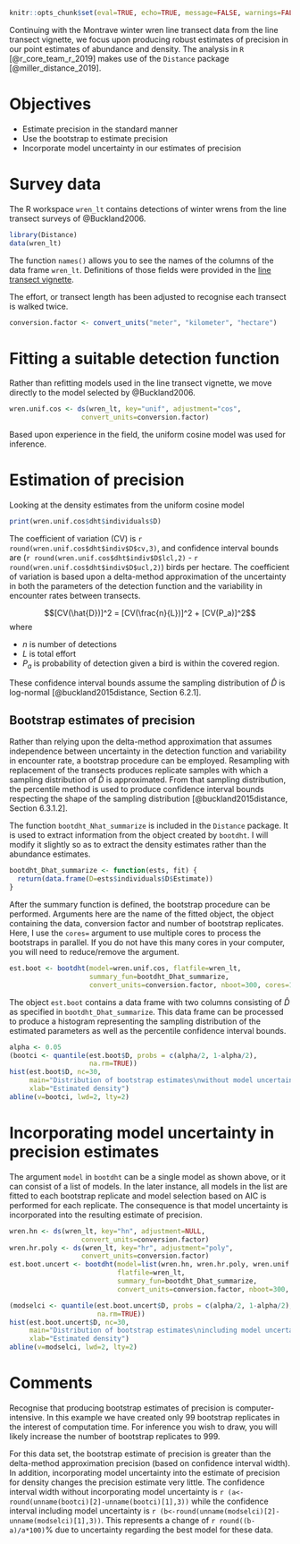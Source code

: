 ```r
knitr::opts_chunk$set(eval=TRUE, echo=TRUE, message=FALSE, warnings=FALSE, progress=FALSE)
```

Continuing with the Montrave winter wren line transect data from the line transect vignette, we focus upon producing robust estimates of precision in our point estimates of abundance and density.  The analysis in `R` [@r_core_team_r_2019] makes use of the `Distance` package [@miller_distance_2019].

# Objectives

- Estimate precision in the standard manner
- Use the bootstrap to estimate precision
- Incorporate model uncertainty in our estimates of precision

# Survey data

The R workspace `wren_lt` contains detections of winter wrens from the line transect surveys of @Buckland2006.

```r
library(Distance)
data(wren_lt)
```

The function `names()` allows you to see the names of the columns of the data frame `wren_lt`.  Definitions of those fields were provided in the [line transect vignette](https://examples.distancesampling.org/Distance-lines/linetransects.html). 

The effort, or transect length has been adjusted to recognise each transect is walked twice.

```r
conversion.factor <- convert_units("meter", "kilometer", "hectare")
```

# Fitting a suitable detection function

Rather than refitting models used in the line transect vignette, we move directly to the model selected by @Buckland2006.

```r
wren.unif.cos <- ds(wren_lt, key="unif", adjustment="cos",
                  convert_units=conversion.factor)
```

Based upon experience in the field, the uniform cosine model was used for inference.

# Estimation of precision

Looking at the density estimates from the uniform cosine model

```r
print(wren.unif.cos$dht$individuals$D)
```

The coefficient of variation (CV) is `r round(wren.unif.cos$dht$indiv$D$cv,3)`, and confidence interval bounds are (`r round(wren.unif.cos$dht$indiv$D$lcl,2)` - `r round(wren.unif.cos$dht$indiv$D$ucl,2)`) birds per hectare.  The coefficient of variation is based upon a delta-method approximation of the uncertainty in both the parameters of the detection function and the variability in encounter rates between transects.

$$[CV(\hat{D})]^2 = [CV(\frac{n}{L})]^2 + [CV(P_a)]^2$$
where

- $n$ is number of detections
- $L$ is total effort
- $P_a$ is probability of detection given a bird is within the covered region.

These confidence interval bounds assume the sampling distribution of $\hat{D}$ is log-normal [@buckland2015distance, Section 6.2.1]. 

## Bootstrap estimates of precision

Rather than relying upon the delta-method approximation that assumes independence between uncertainty in the detection function and variability in encounter rate, a bootstrap procedure can be employed.  Resampling with replacement of the transects produces replicate samples with which a sampling distribution of $\hat{D}$ is approximated.  From that sampling distribution, the percentile method is used to produce confidence interval bounds respecting the shape of the sampling distribution [@buckland2015distance, Section 6.3.1.2].

The function `bootdht_Nhat_summarize` is included in the `Distance` package.  It is used to extract information from the object created by `bootdht`.  I will modify it slightly so as to extract the density estimates rather than the abundance estimates.

```r
bootdht_Dhat_summarize <- function(ests, fit) {
  return(data.frame(D=ests$individuals$D$Estimate))
}
```

After the summary function is defined, the bootstrap procedure can be performed.  Arguments here are the name of the fitted object, the object containing the data, conversion factor and number of bootstrap replicates.  Here, I use the `cores=` argument to use multiple cores to process the bootstraps in parallel.  If you do not have this many cores in your computer, you will need to reduce/remove the argument.

```r
est.boot <- bootdht(model=wren.unif.cos, flatfile=wren_lt,
                    summary_fun=bootdht_Dhat_summarize,
                    convert_units=conversion.factor, nboot=300, cores=10)
```

The object `est.boot` contains a data frame with two columns consisting of $\hat{D}$ as specified in `bootdht_Dhat_summarize`.  This data frame can be processed to produce a histogram representing the sampling distribution of the estimated parameters as well as the percentile confidence interval bounds.

```r
alpha <- 0.05
(bootci <- quantile(est.boot$D, probs = c(alpha/2, 1-alpha/2),
                    na.rm=TRUE))
hist(est.boot$D, nc=30,
     main="Distribution of bootstrap estimates\nwithout model uncertainty",
     xlab="Estimated density")
abline(v=bootci, lwd=2, lty=2)
```

# Incorporating model uncertainty in precision estimates

The argument `model` in `bootdht` can be a single model as shown above, or it can consist of a list of models.  In the later instance, all models in the list are fitted to each bootstrap replicate and model selection based on AIC is performed for each replicate.  The consequence is that model uncertainty is incorporated into the resulting estimate of precision.

```r
wren.hn <- ds(wren_lt, key="hn", adjustment=NULL,
                  convert_units=conversion.factor)
wren.hr.poly <- ds(wren_lt, key="hr", adjustment="poly",
                  convert_units=conversion.factor)
est.boot.uncert <- bootdht(model=list(wren.hn, wren.hr.poly, wren.unif.cos), 
                           flatfile=wren_lt,
                           summary_fun=bootdht_Dhat_summarize,
                           convert_units=conversion.factor, nboot=300, cores=10)
```

```r
(modselci <- quantile(est.boot.uncert$D, probs = c(alpha/2, 1-alpha/2),
                      na.rm=TRUE))
hist(est.boot.uncert$D, nc=30, 
     main="Distribution of bootstrap estimates\nincluding model uncertainty",
     xlab="Estimated density")
abline(v=modselci, lwd=2, lty=2)
```

# Comments

Recognise that producing bootstrap estimates of precision is computer-intensive.  In this example we have created only 99 bootstrap replicates in the interest of computation time.  For inference you wish to draw, you will likely increase the number of bootstrap replicates to 999.

For this data set, the bootstrap estimate of precision is greater than the delta-method approximation precision (based on confidence interval width).  In addition, incorporating model uncertainty into the estimate of precision for density changes the precision estimate very little.  The confidence interval width without incorporating model uncertainty is `r (a<-round(unname(bootci)[2]-unname(bootci)[1],3))` while the confidence interval including model uncertainty is `r (b<-round(unname(modselci)[2]-unname(modselci)[1],3))`.  This represents a change of `r round((b-a)/a*100)`\% due to uncertainty regarding the best model for these data.
